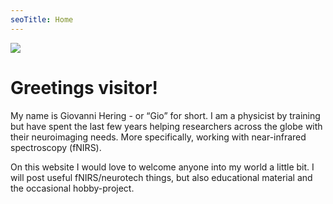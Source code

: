 ```yaml
---
seoTitle: Home
---
```


![](/chinapic.png)

# Greetings visitor!

My name is Giovanni Hering - or “Gio” for short. I am a physicist by training but have spent the last few years helping researchers across the globe with their neuroimaging needs. More specifically, working with near-infrared spectroscopy (fNIRS).

On this website I would love to welcome anyone into my world a little bit. I will post useful fNIRS/neurotech things, but also educational material and the occasional hobby-project.
